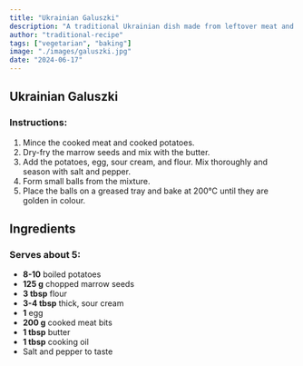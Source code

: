 ```yaml
---
title: "Ukrainian Galuszki"
description: "A traditional Ukrainian dish made from leftover meat and potatoes, formed into balls and baked to golden perfection."
author: "traditional-recipe"
tags: ["vegetarian", "baking"]
image: "./images/galuszki.jpg"
date: "2024-06-17"
---
```


## Ukrainian Galuszki

### Instructions:
1. Mince the cooked meat and cooked potatoes.
2. Dry-fry the marrow seeds and mix with the butter.
3. Add the potatoes, egg, sour cream, and flour. Mix thoroughly and season with salt and pepper.
4. Form small balls from the mixture.
5. Place the balls on a greased tray and bake at 200°C until they are golden in colour.

## Ingredients

### Serves about 5:
- **8-10** boiled potatoes
- **125 g** chopped marrow seeds
- **3 tbsp** flour
- **3-4 tbsp** thick, sour cream
- **1** egg
- **200 g** cooked meat bits
- **1 tbsp** butter
- **1 tbsp** cooking oil
- Salt and pepper to taste
